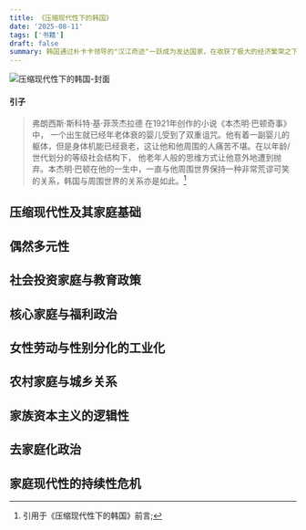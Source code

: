 ```yaml
---
title: 《压缩现代性下的韩国》
date: '2025-08-11'
tags: ['书籍']
draft: false
summary: 韩国通过朴卡卡领导的"汉江奇迹"一跃成为发达国家，在收获了极大的经济繁荣之下，"狗蛋，代价，是什么呢?"
---
```


<Image src="https://logjs.site/blog/book_1/cover.jpg" alt="压缩现代性下的韩国-封面" />

<Resource src="https://logjs.site/blog/book_1/recource.epub" name="压缩现代性下的韩国" />

#### 引子

> 弗朗西斯·斯科特·基·菲茨杰拉德 在1921年创作的小说《本杰明·巴顿奇事》中，
> 一个出生就已经年老体衰的婴儿受到了双重诅咒。他有着一副婴儿的躯体，但是身体机能已经衰老，这让他和他周围的人痛苦不堪。在以年龄/世代划分的等级社会结构下，
> 他老年人般的思维方式让他意外地遭到抛弃。本杰明·巴顿在他的一生中，一直与他周围世界保持一种非常荒谬可笑的关系，韩国与周围世界的关系亦是如此。[^1]

## 压缩现代性及其家庭基础

## 偶然多元性

## 社会投资家庭与教育政策

## 核心家庭与福利政治

## 女性劳动与性别分化的工业化

## 农村家庭与城乡关系

## 家族资本主义的逻辑性

## 去家庭化政治

## 家庭现代性的持续性危机

[^1]: 引用于《压缩现代性下的韩国》前言;

